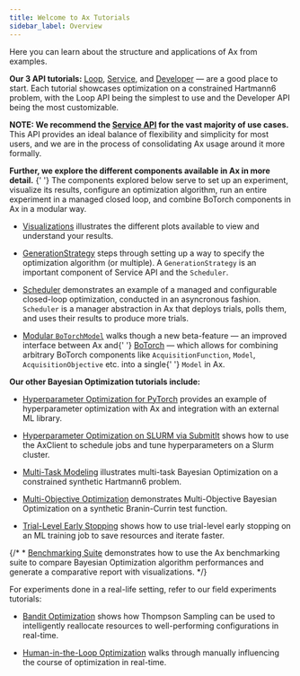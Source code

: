 ```yaml
---
title: Welcome to Ax Tutorials
sidebar_label: Overview
---
```


Here you can learn about the structure and applications of Ax from examples.

**Our 3 API tutorials:** [Loop](/tutorials/gpei_hartmann_loop/index.mdx), [Service](/tutorials/gpei_hartmann_service/index.mdx), and [Developer](/tutorials/gpei_hartmann_developer/index.mdx) — are a good place to start. Each tutorial showcases optimization on a constrained Hartmann6 problem, with the Loop API being the simplest to use and the Developer API being the most customizable.

**NOTE: We recommend the [Service API](/tutorials/gpei_hartmann_service/index.mdx) for the vast majority of use cases.** This API provides an ideal balance of flexibility and simplicity for most users, and we are in the process of consolidating Ax usage around it more formally.

**Further, we explore the different components available in Ax in more detail.** {' '} The components explored below serve to set up an experiment, visualize its results, configure an optimization algorithm, run an entire experiment in a managed closed loop, and combine BoTorch components in Ax in a modular way.

*   [Visualizations](/tutorials/visualizations/index.mdx) illustrates the different plots available to view and understand your results.

*   [GenerationStrategy](/tutorials/generation_strategy/index.mdx) steps through setting up a way to specify the optimization algorithm (or multiple). A `GenerationStrategy` is an important component of Service API and the `Scheduler`.

*   [Scheduler](/tutorials/scheduler/index.mdx) demonstrates an example of a managed and configurable closed-loop optimization, conducted in an asyncronous fashion. `Scheduler` is a manager abstraction in Ax that deploys trials, polls them, and uses their results to produce more trials.

*   [Modular `BoTorchModel`](/tutorials/modular_botax/index.mdx) walks though a new beta-feature — an improved interface between Ax and{' '} [BoTorch](https://botorch.org/) — which allows for combining arbitrary BoTorch components like `AcquisitionFunction`, `Model`, `AcquisitionObjective` etc. into a single{' '} `Model` in Ax.

**Our other Bayesian Optimization tutorials include:**

*   [Hyperparameter Optimization for PyTorch](/tutorials/tune_cnn_service/index.mdx) provides an example of hyperparameter optimization with Ax and integration with an external ML library.

*   [Hyperparameter Optimization on SLURM via SubmitIt](/tutorials/submitit/index.mdx) shows how to use the AxClient to schedule jobs and tune hyperparameters on a Slurm cluster.

*   [Multi-Task Modeling](/tutorials/multi_task/index.mdx) illustrates multi-task Bayesian Optimization on a constrained synthetic Hartmann6 problem.

*   [Multi-Objective Optimization](/tutorials/multiobjective_optimization/index.mdx) demonstrates Multi-Objective Bayesian Optimization on a synthetic Branin-Currin test function.

*   [Trial-Level Early Stopping](/tutorials/early_stopping/index.mdx) shows how to use trial-level early stopping on an ML training job to save resources and iterate faster.

{/* *   [Benchmarking Suite](/tutorials/benchmarking_suite_example/index.mdx) demonstrates how to use the Ax benchmarking suite to compare Bayesian Optimization algorithm performances and generate a comparative report with visualizations. */}

For experiments done in a real-life setting, refer to our field experiments tutorials:

*   [Bandit Optimization](/tutorials/factorial/index.mdx) shows how Thompson Sampling can be used to intelligently reallocate resources to well-performing configurations in real-time.

*   [Human-in-the-Loop Optimization](/tutorials/human_in_the_loop/index.mdx) walks through manually influencing the course of optimization in real-time.

